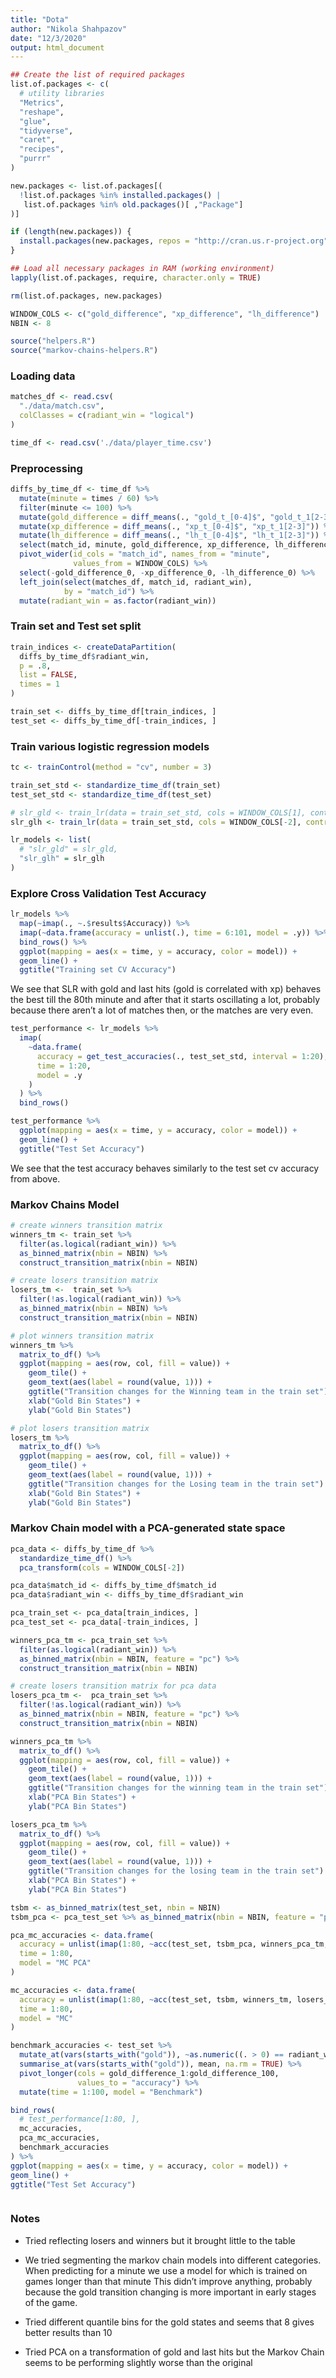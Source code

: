 ```yaml
---
title: "Dota"
author: "Nikola Shahpazov"
date: "12/3/2020"
output: html_document
---
```


```r
## Create the list of required packages
list.of.packages <- c(
  # utility libraries
  "Metrics",
  "reshape",
  "glue",
  "tidyverse",
  "caret",
  "recipes",
  "purrr"
)

new.packages <- list.of.packages[(
  !list.of.packages %in% installed.packages() |
   list.of.packages %in% old.packages()[ ,"Package"]
)]

if (length(new.packages)) {
  install.packages(new.packages, repos = "http://cran.us.r-project.org")
}

## Load all necessary packages in RAM (working environment)
lapply(list.of.packages, require, character.only = TRUE)

rm(list.of.packages, new.packages)
```

```r
WINDOW_COLS <- c("gold_difference", "xp_difference", "lh_difference")
NBIN <- 8
```

```r
source("helpers.R")
source("markov-chains-helpers.R")
```

### Loading data
```r
matches_df <- read.csv(
  "./data/match.csv",
  colClasses = c(radiant_win = "logical")
)

time_df <- read.csv('./data/player_time.csv')
```

### Preprocessing

```r
diffs_by_time_df <- time_df %>%
  mutate(minute = times / 60) %>%
  filter(minute <= 100) %>%
  mutate(gold_difference = diff_means(., "gold_t_[0-4]$", "gold_t_1[2-3]")) %>%
  mutate(xp_difference = diff_means(., "xp_t_[0-4]$", "xp_t_1[2-3]")) %>%
  mutate(lh_difference = diff_means(., "lh_t_[0-4]$", "lh_t_1[2-3]")) %>%
  select(match_id, minute, gold_difference, xp_difference, lh_difference) %>%
  pivot_wider(id_cols = "match_id", names_from = "minute",
              values_from = WINDOW_COLS) %>%
  select(-gold_difference_0, -xp_difference_0, -lh_difference_0) %>%
  left_join(select(matches_df, match_id, radiant_win),
            by = "match_id") %>%
  mutate(radiant_win = as.factor(radiant_win))
```

### Train set and Test set split

```r
train_indices <- createDataPartition(
  diffs_by_time_df$radiant_win,
  p = .8,
  list = FALSE,
  times = 1
)

train_set <- diffs_by_time_df[train_indices, ]
test_set <- diffs_by_time_df[-train_indices, ]
```

### Train various logistic regression models

```r
tc <- trainControl(method = "cv", number = 3)

train_set_std <- standardize_time_df(train_set)
test_set_std <- standardize_time_df(test_set)

# slr_gld <- train_lr(data = train_set_std, cols = WINDOW_COLS[1], control = tc)
slr_glh <- train_lr(data = train_set_std, cols = WINDOW_COLS[-2], control = tc)

lr_models <- list(
  # "slr_gld" = slr_gld,
  "slr_glh" = slr_glh
)
```

### Explore Cross Validation Test Accuracy

```r
lr_models %>%
  map(~imap(., ~.$results$Accuracy)) %>%
  imap(~data.frame(accuracy = unlist(.), time = 6:101, model = .y)) %>%
  bind_rows() %>%
  ggplot(mapping = aes(x = time, y = accuracy, color = model)) +
  geom_line() +
  ggtitle("Training set CV Accuracy")
```

We see that SLR with gold and last hits (gold is correlated with xp) behaves the best till the 
80th minute and after that it starts oscillating a lot, probably because 
there aren't a lot of matches then, or the matches are very even.

```r
test_performance <- lr_models %>%
  imap(
    ~data.frame(
      accuracy = get_test_accuracies(., test_set_std, interval = 1:20),
      time = 1:20,
      model = .y
    )
  ) %>%
  bind_rows()

test_performance %>%
  ggplot(mapping = aes(x = time, y = accuracy, color = model)) +
  geom_line() +
  ggtitle("Test Set Accuracy")
```
We see that the test accuracy behaves similarly to the test set cv accuracy from above.

### Markov Chains Model
```r
# create winners transition matrix
winners_tm <- train_set %>%
  filter(as.logical(radiant_win)) %>%
  as_binned_matrix(nbin = NBIN) %>%
  construct_transition_matrix(nbin = NBIN)

# create losers transition matrix
losers_tm <-  train_set %>%
  filter(!as.logical(radiant_win)) %>%
  as_binned_matrix(nbin = NBIN) %>%
  construct_transition_matrix(nbin = NBIN)

# plot winners transition matrix
winners_tm %>%
  matrix_to_df() %>%
  ggplot(mapping = aes(row, col, fill = value)) +
    geom_tile() +
    geom_text(aes(label = round(value, 1))) +
    ggtitle("Transition changes for the Winning team in the train set") +
    xlab("Gold Bin States") +
    ylab("Gold Bin States")

# plot losers transition matrix
losers_tm %>%
  matrix_to_df() %>%
  ggplot(mapping = aes(row, col, fill = value)) + 
    geom_tile() +
    geom_text(aes(label = round(value, 1))) +
    ggtitle("Transition changes for the Losing team in the train set") +
    xlab("Gold Bin States") +
    ylab("Gold Bin States")
```


### Markov Chain model with a PCA-generated state space
```r
pca_data <- diffs_by_time_df %>%
  standardize_time_df() %>%
  pca_transform(cols = WINDOW_COLS[-2])

pca_data$match_id <- diffs_by_time_df$match_id
pca_data$radiant_win <- diffs_by_time_df$radiant_win

pca_train_set <- pca_data[train_indices, ]
pca_test_set <- pca_data[-train_indices, ]

winners_pca_tm <- pca_train_set %>%
  filter(as.logical(radiant_win)) %>%
  as_binned_matrix(nbin = NBIN, feature = "pc") %>%
  construct_transition_matrix(nbin = NBIN)

# create losers transition matrix for pca data
losers_pca_tm <-  pca_train_set %>%
  filter(!as.logical(radiant_win)) %>%
  as_binned_matrix(nbin = NBIN, feature = "pc") %>%
  construct_transition_matrix(nbin = NBIN)

winners_pca_tm %>%
  matrix_to_df() %>%
  ggplot(mapping = aes(row, col, fill = value)) + 
    geom_tile() +
    geom_text(aes(label = round(value, 1))) +
    ggtitle("Transition changes for the winning team in the train set") +
    xlab("PCA Bin States") +
    ylab("PCA Bin States")

losers_pca_tm %>%
  matrix_to_df() %>%
  ggplot(mapping = aes(row, col, fill = value)) + 
    geom_tile() +
    geom_text(aes(label = round(value, 1))) +
    ggtitle("Transition changes for the losing team in the train set") +
    xlab("PCA Bin States") +
    ylab("PCA Bin States")
```

```r
tsbm <- as_binned_matrix(test_set, nbin = NBIN)
tsbm_pca <- pca_test_set %>% as_binned_matrix(nbin = NBIN, feature = "pc")

pca_mc_accuracies <- data.frame(
  accuracy = unlist(imap(1:80, ~acc(test_set, tsbm_pca, winners_pca_tm, losers_pca_tm, .x))),
  time = 1:80,
  model = "MC PCA"
)

mc_accuracies <- data.frame(
  accuracy = unlist(imap(1:80, ~acc(test_set, tsbm, winners_tm, losers_tm, .x))),
  time = 1:80,
  model = "MC"
)

benchmark_accuracies <- test_set %>%
  mutate_at(vars(starts_with("gold")), ~as.numeric((. > 0) == radiant_win)) %>%
  summarise_at(vars(starts_with("gold")), mean, na.rm = TRUE) %>%
  pivot_longer(cols = gold_difference_1:gold_difference_100,
               values_to = "accuracy") %>%
  mutate(time = 1:100, model = "Benchmark")

bind_rows(
  # test_performance[1:80, ],
  mc_accuracies,
  pca_mc_accuracies,
  benchmark_accuracies
) %>%
ggplot(mapping = aes(x = time, y = accuracy, color = model)) +
geom_line() +
ggtitle("Test Set Accuracy")
```

```r


```

### Notes

* Tried reflecting losers and winners but it brought little to the table

* We tried segmenting the markov chain models into different categories. When predicting
for a minute we use a model for which is trained on games longer than that minute
This didn't improve anything, probably because the gold transition changing is more
important in early stages of the game.

* Tried different quantile bins for the gold states and seems that 8 gives better results than 10

* Tried PCA on a transformation of gold and last hits but the Markov Chain seems to be performing slightly worse than the original

